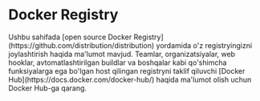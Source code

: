 
# Docker Registry

<Callout type="info" emoji="">
Ushbu sahifada [open source Docker Registry](https://github.com/distribution/distribution) yordamida o'z registryingizni joylashtirish haqida ma'lumot mavjud. Teamlar, organizatsiyalar, web hooklar, avtomatlashtirilgan buildlar va boshqalar kabi qo'shimcha funksiyalarga ega bo'lgan host qilingan registryni taklif qiluvchi [Docker Hub](https://docs.docker.com/docker-hub/) haqida ma'lumot olish uchun Docker Hub-ga qarang.
</Callout>